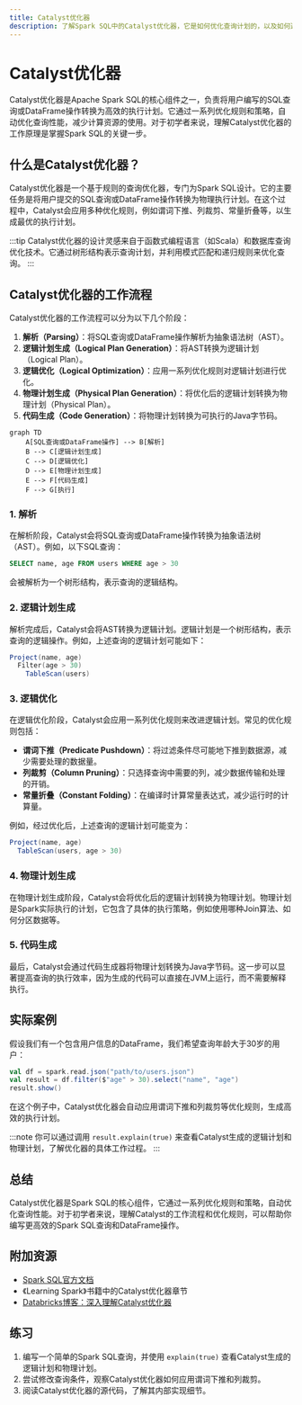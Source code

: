 ```yaml
---
title: Catalyst优化器
description: 了解Spark SQL中的Catalyst优化器，它是如何优化查询计划的，以及如何通过DataFrame API提升查询性能。
---
```


# Catalyst优化器

Catalyst优化器是Apache Spark SQL的核心组件之一，负责将用户编写的SQL查询或DataFrame操作转换为高效的执行计划。它通过一系列优化规则和策略，自动优化查询性能，减少计算资源的使用。对于初学者来说，理解Catalyst优化器的工作原理是掌握Spark SQL的关键一步。

## 什么是Catalyst优化器？

Catalyst优化器是一个基于规则的查询优化器，专门为Spark SQL设计。它的主要任务是将用户提交的SQL查询或DataFrame操作转换为物理执行计划。在这个过程中，Catalyst会应用多种优化规则，例如谓词下推、列裁剪、常量折叠等，以生成最优的执行计划。

:::tip
Catalyst优化器的设计灵感来自于函数式编程语言（如Scala）和数据库查询优化技术。它通过树形结构表示查询计划，并利用模式匹配和递归规则来优化查询。
:::

## Catalyst优化器的工作流程

Catalyst优化器的工作流程可以分为以下几个阶段：

1. **解析（Parsing）**：将SQL查询或DataFrame操作解析为抽象语法树（AST）。
2. **逻辑计划生成（Logical Plan Generation）**：将AST转换为逻辑计划（Logical Plan）。
3. **逻辑优化（Logical Optimization）**：应用一系列优化规则对逻辑计划进行优化。
4. **物理计划生成（Physical Plan Generation）**：将优化后的逻辑计划转换为物理计划（Physical Plan）。
5. **代码生成（Code Generation）**：将物理计划转换为可执行的Java字节码。

```mermaid
graph TD
    A[SQL查询或DataFrame操作] --> B[解析]
    B --> C[逻辑计划生成]
    C --> D[逻辑优化]
    D --> E[物理计划生成]
    E --> F[代码生成]
    F --> G[执行]
```

### 1. 解析

在解析阶段，Catalyst会将SQL查询或DataFrame操作转换为抽象语法树（AST）。例如，以下SQL查询：

```sql
SELECT name, age FROM users WHERE age > 30
```

会被解析为一个树形结构，表示查询的逻辑结构。

### 2. 逻辑计划生成

解析完成后，Catalyst会将AST转换为逻辑计划。逻辑计划是一个树形结构，表示查询的逻辑操作。例如，上述查询的逻辑计划可能如下：

```scala
Project(name, age)
  Filter(age > 30)
    TableScan(users)
```

### 3. 逻辑优化

在逻辑优化阶段，Catalyst会应用一系列优化规则来改进逻辑计划。常见的优化规则包括：

- **谓词下推（Predicate Pushdown）**：将过滤条件尽可能地下推到数据源，减少需要处理的数据量。
- **列裁剪（Column Pruning）**：只选择查询中需要的列，减少数据传输和处理的开销。
- **常量折叠（Constant Folding）**：在编译时计算常量表达式，减少运行时的计算量。

例如，经过优化后，上述查询的逻辑计划可能变为：

```scala
Project(name, age)
  TableScan(users, age > 30)
```

### 4. 物理计划生成

在物理计划生成阶段，Catalyst会将优化后的逻辑计划转换为物理计划。物理计划是Spark实际执行的计划，它包含了具体的执行策略，例如使用哪种Join算法、如何分区数据等。

### 5. 代码生成

最后，Catalyst会通过代码生成器将物理计划转换为Java字节码。这一步可以显著提高查询的执行效率，因为生成的代码可以直接在JVM上运行，而不需要解释执行。

## 实际案例

假设我们有一个包含用户信息的DataFrame，我们希望查询年龄大于30岁的用户：

```scala
val df = spark.read.json("path/to/users.json")
val result = df.filter($"age" > 30).select("name", "age")
result.show()
```

在这个例子中，Catalyst优化器会自动应用谓词下推和列裁剪等优化规则，生成高效的执行计划。

:::note
你可以通过调用 `result.explain(true)` 来查看Catalyst生成的逻辑计划和物理计划，了解优化器的具体工作过程。
:::

## 总结

Catalyst优化器是Spark SQL的核心组件，它通过一系列优化规则和策略，自动优化查询性能。对于初学者来说，理解Catalyst的工作流程和优化规则，可以帮助你编写更高效的Spark SQL查询和DataFrame操作。

## 附加资源

- [Spark SQL官方文档](https://spark.apache.org/docs/latest/sql-programming-guide.html)
- 《Learning Spark》书籍中的Catalyst优化器章节
- [Databricks博客：深入理解Catalyst优化器](https://databricks.com/blog/2015/04/13/deep-dive-into-spark-sqls-catalyst-optimizer.html)

## 练习

1. 编写一个简单的Spark SQL查询，并使用 `explain(true)` 查看Catalyst生成的逻辑计划和物理计划。
2. 尝试修改查询条件，观察Catalyst优化器如何应用谓词下推和列裁剪。
3. 阅读Catalyst优化器的源代码，了解其内部实现细节。